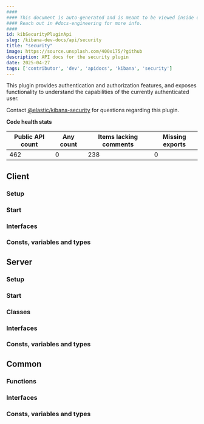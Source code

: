 ```yaml
---
####
#### This document is auto-generated and is meant to be viewed inside our experimental, new docs system.
#### Reach out in #docs-engineering for more info.
####
id: kibSecurityPluginApi
slug: /kibana-dev-docs/api/security
title: "security"
image: https://source.unsplash.com/400x175/?github
description: API docs for the security plugin
date: 2025-04-27
tags: ['contributor', 'dev', 'apidocs', 'kibana', 'security']
---
```


This plugin provides authentication and authorization features, and exposes functionality to understand the capabilities of the currently authenticated user.

Contact [@elastic/kibana-security](https://github.com/orgs/elastic/teams/kibana-security) for questions regarding this plugin.

**Code health stats**

| Public API count  | Any count | Items lacking comments | Missing exports |
|-------------------|-----------|------------------------|-----------------|
| 462 | 0 | 238 | 0 |

## Client

### Setup
<DocDefinitionList data={[securityObj.client.setup]}/>

### Start
<DocDefinitionList data={[securityObj.client.start]}/>

### Interfaces
<DocDefinitionList data={securityObj.client.interfaces}/>

### Consts, variables and types
<DocDefinitionList data={securityObj.client.misc}/>

## Server

### Setup
<DocDefinitionList data={[securityObj.server.setup]}/>

### Start
<DocDefinitionList data={[securityObj.server.start]}/>

### Classes
<DocDefinitionList data={securityObj.server.classes}/>

### Interfaces
<DocDefinitionList data={securityObj.server.interfaces}/>

### Consts, variables and types
<DocDefinitionList data={securityObj.server.misc}/>

## Common

### Functions
<DocDefinitionList data={securityObj.common.functions}/>

### Interfaces
<DocDefinitionList data={securityObj.common.interfaces}/>

### Consts, variables and types
<DocDefinitionList data={securityObj.common.misc}/>

